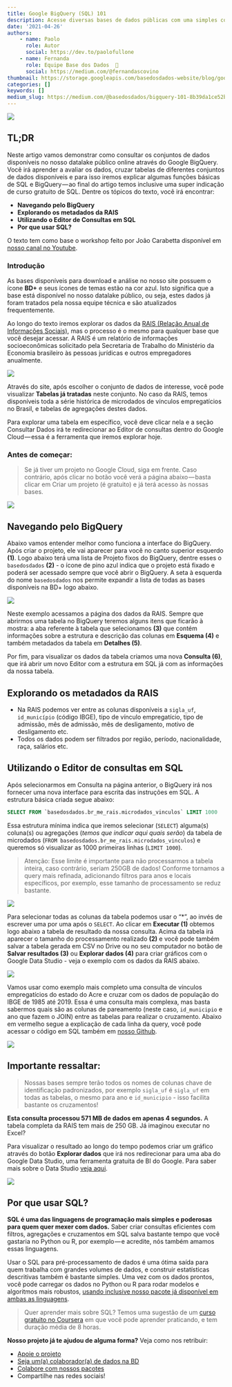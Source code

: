 ```yaml
---
title: Google BigQuery (SQL) 101
description: Acesse diversas bases de dados públicas com uma simples consulta SQL
date: '2021-04-26'
authors:
    - name: Paolo
      role: Autor
      social: https://dev.to/paolofullone
    - name: Fernanda
      role: Equipe Base dos Dados  💚
      social: https://medium.com/@fernandascovino
thumbnail: https://storage.googleapis.com/basedosdados-website/blog/google-bigquery-sql-101/image_0.jpg
categories: []
keywords: []
medium_slug: https://medium.com/@basedosdados/bigquery-101-8b39da1ce52b
---
```


<Image src="https://storage.googleapis.com/basedosdados-website/blog/google-bigquery-sql-101/image_0.jpg"/>

## TL;DR

Neste artigo vamos demonstrar como consultar os conjuntos de dados disponíveis no nosso datalake público online através do Google BigQuery. Você irá aprender a avaliar os dados, cruzar tabelas de diferentes conjuntos de dados disponíveis e para isso iremos explicar algumas funções básicas de SQL e BigQuery — ao final do artigo temos inclusive uma super indicação de curso gratuito de SQL. Dentre os tópicos do texto, você irá encontrar:

* **Navegando pelo BigQuery**
* **Explorando os metadados da RAIS**
* **Utilizando o Editor de Consultas em SQL**
* **Por que usar SQL?**

O texto tem como base o workshop feito por João Carabetta disponível em [nosso canal no Youtube](https://www.youtube.com/basedosdados).

### Introdução

As bases disponíveis para download e análise no nosso site possuem o ícone **BD+** e seus ícones de temas estão na cor azul. Isto significa que a base está disponível no nosso datalake público, ou seja, estes dados já foram tratados pela nossa equipe técnica e são atualizados frequentemente.

Ao longo do texto iremos explorar os dados da [RAIS (Relação Anual de Informações Sociais)](https://basedosdados.org/dataset/br-me-rais), mas o processo é o mesmo para qualquer base que você desejar acessar. A RAIS é um relatório de informações socioeconômicas solicitado pela Secretaria de Trabalho do Ministério da Economia brasileiro às pessoas jurídicas e outros empregadores anualmente.

<Image src="https://storage.googleapis.com/basedosdados-website/blog/google-bigquery-sql-101/image_1.png"/>

Através do site, após escolher o conjunto de dados de interesse, você pode visualizar **Tabelas já tratadas** neste conjunto. No caso da RAIS, temos disponíveis toda a série histórica de microdados de vínculos empregatícios no Brasil, e tabelas de agregações destes dados.

Para explorar uma tabela em específico, você deve clicar nela e a seção Consultar Dados irá te redirecionar ao Editor de consultas dentro do Google Cloud — essa é a ferramenta que iremos explorar hoje.

### Antes de começar:

> Se já tiver um projeto no Google Cloud, siga em frente. Caso contrário, após clicar no botão você verá a página abaixo — basta clicar em Criar um projeto (é gratuito) e já terá acesso às nossas bases.

<Image src="https://storage.googleapis.com/basedosdados-website/blog/google-bigquery-sql-101/image_2.jpg"/>

## Navegando pelo BigQuery

Abaixo vamos entender melhor como funciona a interface do BigQuery. Após criar o projeto, ele vai aparecer para você no canto superior esquerdo **(1)**. Logo abaixo terá uma lista de Projeto fixos do BigQuery, dentre esses o `basedosdados` **(2)** - o ícone de pino azul indica que o projeto está fixado e poderá ser acessado sempre que você abrir o BigQuery. A seta à esquerda do nome `basedosdados` nos permite expandir a lista de todas as bases disponíveis na BD+ logo abaixo.

<Image src="https://storage.googleapis.com/basedosdados-website/blog/google-bigquery-sql-101/image_3.png"/>

Neste exemplo acessamos a página dos dados da RAIS. Sempre que abrirmos uma tabela no BigQuery teremos alguns itens que ficarão à mostra: a aba referente à tabela que selecionamos **(3)** que contém informações sobre a estrutura e descrição das colunas em **Esquema (4)** e também metadados da tabela em **Detalhes (5)**.

Por fim, para visualizar os dados da tabela criamos uma nova **Consulta (6)**, que irá abrir um novo Editor com a estrutura em SQL já com as informações da nossa tabela.

## Explorando os metadados da RAIS

* Na RAIS podemos ver entre as colunas disponíveis a `sigla_uf`, `id_município` (código IBGE), tipo de vínculo empregatício, tipo de admissão, mês de admissão, mês de desligamento, motivo de desligamento etc.
* Todos os dados podem ser filtrados por região, período, nacionalidade, raça, salários etc.

## Utilizando o Editor de consultas em SQL

Após selecionarmos em Consulta na página anterior, o BigQuery irá nos fornecer uma nova interface para escrita das instruções em SQL. A estrutura básica criada segue abaixo:

```sql
SELECT FROM `basedosdados.br_me_rais.microdados_vinculos` LIMIT 1000
```

Essa estrutura mínima indica que iremos selecionar (`SELECT`) alguma(s) coluna(s) ou agregações (*temos que indicar aqui quais serão*) da tabela de microdados (`FROM basedosdados.br_me_rais.microdados_vinculos`) e queremos só visualizar as 1000 primeiras linhas (`LIMIT 1000`).

> Atenção: Esse limite é importante para não processarmos a tabela inteira, caso contrário, seriam 250GB de dados! Conforme tornamos a query mais refinada, adicionando filtros para anos e locais específicos, por exemplo, esse tamanho de processamento se reduz bastante.

<Image src="https://storage.googleapis.com/basedosdados-website/blog/google-bigquery-sql-101/image_4.png"/>

Para selecionar todas as colunas da tabela podemos usar o “\*”, ao invés de escrever uma por uma após o `SELECT`. Ao clicar em **Executar (1)** obtemos logo abaixo a tabela de resultado da nossa consulta. Acima da tabela irá aparecer o tamanho do processamento realizado **(2)** e você pode também salvar a tabela gerada em CSV no Drive ou no seu computador no botão de **Salvar resultados (3)** ou **Explorar dados (4)** para criar gráficos com o Google Data Studio - veja o exemplo com os dados da RAIS abaixo.

<Image src="https://storage.googleapis.com/basedosdados-website/blog/google-bigquery-sql-101/image_5.png"/>

Vamos usar como exemplo mais completo uma consulta de vínculos empregatícios do estado do Acre e cruzar com os dados de população do IBGE de 1985 até 2019. Essa é uma consulta mais complexa, mas basta sabermos quais são as colunas de pareamento (neste caso, `id_municipio` e ano que fazem o JOIN) entre as tabelas para realizar o cruzamento. Abaixo em vermelho segue a explicação de cada linha da query, você pode acessar o código em SQL também em [nosso Github](https://github.com/basedosdados/analises/blob/main/workshops/br_me_rais_microdados_vinculos_20210526.sql).

<Image src="https://storage.googleapis.com/basedosdados-website/blog/google-bigquery-sql-101/image_6.png"/>

## Importante ressaltar:

> Nossas bases sempre terão todos os nomes de colunas chave de identificação padronizados, por exemplo `sigla_uf` é `sigla_uf` em todas as tabelas, o mesmo para ano e `id_municipio` - isso facilita bastante os cruzamentos!

**Esta consulta processou 571 MB de dados em apenas 4 segundos.** A tabela completa da RAIS tem mais de 250 GB. Já imaginou executar no Excel?

Para visualizar o resultado ao longo do tempo podemos criar um gráfico através do botão **Explorar dados** que irá nos redirecionar para uma aba do Google Data Studio, uma ferramenta gratuita de BI do Google. Para saber mais sobre o Data Studio [veja aqui](https://support.google.com/datastudio/answer/6283323?hl=pt-BR).

<Image src="https://storage.googleapis.com/basedosdados-website/blog/google-bigquery-sql-101/image_7.png"/>

## Por que usar SQL?

**SQL é uma das linguagens de programação mais simples e poderosas para quem quer mexer com dados.** Saber criar consultas eficientes com filtros, agregações e cruzamentos em SQL salva bastante tempo que você gastaria no Python ou R, por exemplo — e acredite, nós também amamos essas linguagens.

Usar o SQL para pré-processamento de dados é uma ótima saída para quem trabalha com grandes volumes de dados, e construir estatísticas descritivas também é bastante simples. Uma vez com os dados prontos, você pode carregar os dados no Python ou R para rodar modelos e algoritmos mais robustos, [usando inclusive nosso pacote já disponível em ambas as linguagens](https://github.com/basedosdados/mais).

> Quer aprender mais sobre SQL? Temos uma sugestão de um [curso gratuito no Coursera](https://www.codecademy.com/learn/learn-sql) em que você pode aprender praticando, e tem duração média de 8 horas.

**Nosso projeto já te ajudou de alguma forma?** Veja como nos retribuir:

* [Apoie o projeto](https://apoia.se/basedosdados)
* [Seja um(a) colaborador(a) de dados na BD](https://basedosdados.github.io/mais/colab_data/)
* [Colabore com nossos pacotes](https://github.com/basedosdados/mais)
* Compartilhe nas redes sociais!

